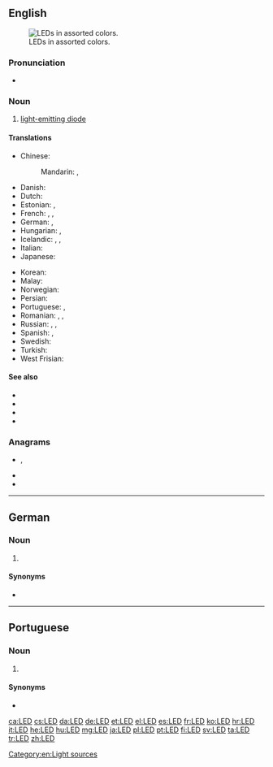 {{also|led|leð}}
==English==
{{wikipedia}}
[[File:LEDs.jpg|thumb|right|LEDs in assorted colors.]]

===Pronunciation===
* {{IPA|/ɛl.iː.ˈdiː/|lang=en}}

===Noun===
{{en-noun}}

# [[light-emitting diode]]

====Translations====
{{trans-top|light-emitting diode}}
* Chinese:
*: Mandarin: {{t+|cmn|發光二極管|sc=Hani}}, {{t|cmn|发光二极管|tr=fāguāng èrjíguǎn|sc=Hani}}
* Danish: {{t|da|lysdiode|c}}
* Dutch: {{t+|nl|led|m}}
* Estonian: {{t+|et|valgusdiood}}, {{t+|et|LED}}
* French: {{t+|fr|diode électroluminescente|f}}, {{t+|fr|DEL|f}}, {{t+|fr|LED|f}}
* German: {{t+|de|LED|f}}, {{t+|de|Leuchtdiode|f}}
* Hungarian: {{t+|hu|LED}}, {{t|hu|fénykibocsátó dióda}}
* Icelandic: {{t|is|ljósdíóða|f}}, {{t|is|ljóstvistur|m}}, {{t|is|ljóstvískaut|n}}
* Italian: {{t+|it|LED|m}}
* Japanese: {{t|ja|発光ダイオード|tr=hakkō daiōdo|sc=Jpan}}
{{trans-mid}}
* Korean: {{t|ko|발광 다이오드|sc=Kore}}
* Malay: {{t|ms|diod pemancar cahaya}}
* Norwegian: {{t|no|lysdiode|c}}
* Persian: {{t|fa|ال‌ای‌دی|tr=el-i-di|sc=fa-Arab}}
* Portuguese: {{t+|pt|LED|m}}, {{t|pt|díodo emissor de luz|m}}
* Romanian: {{t|ro|diodă luminoasă|f}}, {{t|ro|LED|n}}, {{t|ro|diodă emitentă de lumină|f}}
* Russian: {{t|ru|СД|m|tr=es-dɛ́}}, {{t|ru|СИД|m}}, {{t+|ru|светодио́д|m}}
* Spanish: {{t|es|diodo luminoso|m}}, {{t+|es|led|m}}
* Swedish: {{t+|sv|lysdiod|c}}
* Turkish: {{t+|tr|ışık yayan ikizuç}}
* West Frisian: {{t|fy|dioade-lampke|n}}
{{trans-bottom}}

====See also====
* {{l|en|CRT}}
* {{l|en|LCD}}
* {{l|en|TFT}}
* {{l|en|VDU}}

===Anagrams===
* {{l|en|del}}, {{l|en|Del}}
* {{l|en|eld}}
* {{l|en|LDE}}

[[Category:en:Light sources]]

----
==German==

===Noun===
{{de-noun|f|LED|LEDs}}

# {{l|en|LED}} {{gloss|light-emitting diode}}

====Synonyms====
* {{l|de|Leuchtdiode}}

----

==Portuguese==

===Noun===
{{pt-noun|m|s}}

# {{l|en|LED}} {{gloss|light-emitting diode}}

====Synonyms====
* {{l|pt|díodo emissor de luz}}

[[ca:LED]]
[[cs:LED]]
[[da:LED]]
[[de:LED]]
[[et:LED]]
[[el:LED]]
[[es:LED]]
[[fr:LED]]
[[ko:LED]]
[[hr:LED]]
[[it:LED]]
[[he:LED]]
[[hu:LED]]
[[mg:LED]]
[[ja:LED]]
[[pl:LED]]
[[pt:LED]]
[[fi:LED]]
[[sv:LED]]
[[ta:LED]]
[[tr:LED]]
[[zh:LED]]
